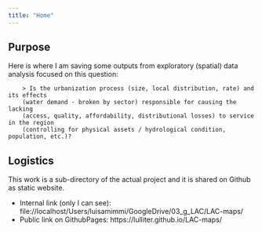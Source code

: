```yaml
---
title: "Home"
---
```



## Purpose 
Here is where I am saving some outputs from exploratory (spatial) data analysis focused on this question: 

		> Is the urbanization process (size, local distribution, rate) and its effects 
		(water demand - broken by sector) responsible for causing the lacking 
		(access, quality, affordability, distributional losses) to service in the region 
		(controlling for physical assets / hydrological condition, population, etc.)? 





## Logistics
This work is a sub-directory of the actual project and it is shared on Github as static website. 

+ Internal link (only I can see):   file://localhost/Users/luisamimmi/GoogleDrive/03_g_LAC/LAC-maps/
+ Public link on GithubPages:  https://lulliter.github.io/LAC-maps/

